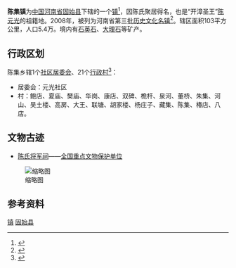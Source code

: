 {{中国乡级行政区
| 行政区全称 = 陈集镇
| 景观照片文件名 = 
| 景观照片描述 = 
| 汉语拼音 = 
| 通用拼音 = 
| 注音符號 = 
| 其它标音类型1 = 
| 其它标音1 = 
| 其它标音类型2 = 
| 其它标音2 = 
| 其它语言类型1 = 
| 其它语言地名1 = 
| 其它语言类型2 = 
| 其它语言地名2 = 
| 上级行政区 = [[河南省|河南省]][[固始县|固始县]]
| 行政区类别 = [[镇_(中华人民共和国)|镇]]
| 行政区划代码 = 411525112
| 地理坐标 = {{coord|32|17|24|N|115|53|2|E}}
| 总面积 = 103km²
| 户籍人口 = 5.4万
| 户籍人口年份 = 
| 常住人口 = 
| 常住人口年份 = 
| 人口密度 = 
| 领导人职务1 = 
| 领导人姓名1 = 
| 领导人职务2 = 
| 领导人姓名2 = 
| 行政区划 = 
| 官方网站 = 
| 政府驻地 = 元光居委会
| 邮政编码 = 
| 毗邻行政区 = 
| 位置图文件名 = 
| 位置图描述 = 
}}
'''陈集镇'''为[[中国|中国]][[河南省|河南省]][[固始县|固始县]]下辖的一个[[镇|镇]]<ref>{{cite web | language = zh-cn | publisher = 固始县人民政府 | title = 固政办〔2011〕89号 关于启用陈集镇人民政府印章的通知 | url = http://www.gsxzf.gov.cn/zhengwugongkai/gongshigonggao/2011/0811/32004.html | author =  | date =  | accessdate = 2011-12-30 }}{{dead link|date=2018年5月 |bot=InternetArchiveBot |fix-attempted=yes }}</ref>，因陈氏聚居得名，也是“开漳圣王”[[陈元光|陈元光]]的祖籍地。2008年，被列为河南省第三批[[历史文化名镇|历史文化名镇]]<ref>{{cite web | language = zh-cn | publisher = 河南省人民政府 | title = 豫政 〔2008〕60号 河南省人民政府关于公布第三批历史文化名镇名村的通知 | url = http://www.henan.gov.cn/zwgk/system/2008/12/16/010110517.shtml | author =  | date =  | accessdate = 2014-06-28 | archive-date = 2014-08-16 | archive-url = https://web.archive.org/web/20140816142256/http://www.henan.gov.cn/zwgk/system/2008/12/16/010110517.shtml | dead-url = no }}</ref>。辖区面积103平方公里，人口5.4万。境内有[[石英石|石英石]]、[[大理石|大理石]]等矿产。
== 行政区划 ==
陈集乡辖1个[[社区居委会|社区居委会]]、21个[[行政村|行政村]]<ref>{{cite web | language = zh-cn | publisher = 固始网 | title = 固政文〔2010〕305号 关于固始县城关镇等四乡镇建立居民委员会的批复 | url = http://www.gsw.gov.cn/html/wzgg/37116.html | author =  | date =  | accessdate = 2010-12-28 | archive-date = 2011-04-29 | archive-url = https://web.archive.org/web/20110429100824/http://www.gsw.gov.cn/html/wzgg/37116.html | dead-url = no }}</ref>：
* 居委会：元光社区
* 村：鲍店、夏庙、樊庙、华岗、康店、双碑、桅杆、泉河、董桥、朱集、河山、吴土楼、高房、大王、联塘、胡家楼、杨庄子、藏集、陈集、椿店、八店。

== 文物古迹 ==
*[[陈氏将军祠|陈氏将军祠]]——[[全国重点文物保护单位|全国重点文物保护单位]]
[[File:Chenyuanguang_family_temple-Gushi.jpg|缩略图]]

== 参考资料 ==
{{reflist}}
{{Henan-stub}}
{{固始县行政区划}}

[[Category:固始县行政区划|镇]]
[[Category:信阳乡级行政区划|固始县]]